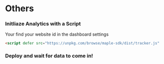 # Others

<Steps>

### Initliaze Analytics with a Script

<Callout type='info'>Your find your website id in the dashboard settings</Callout>

```html
<script defer src="https://unpkg.com/browse/maple-sdk/dist/tracker.js" data-websiteId="yourWebsiteID"></script>
```

### Deploy and wait for data to come in!

</Steps>
